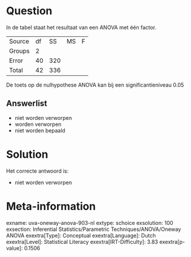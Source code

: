 Question
========

In de tabel staat het resultaat van een ANOVA met één factor.

  -------- ---- ----- ---- ---
  Source   df   SS    MS   F
  Groups   2                
  Error    40   320         
  Total    42   336         
  -------- ---- ----- ---- ---

De toets op de nulhypothese ANOVA kan bij een significantieniveau 0.05

Answerlist
----------

* niet worden verworpen
* worden verworpen
* niet worden bepaald

Solution
========

Het correcte antwoord is: 

* niet worden verworpen

Meta-information
================
exname: uva-oneway-anova-903-nl
extype: schoice
exsolution: 100
exsection: Inferential Statistics/Parametric Techniques/ANOVA/Oneway ANOVA
exextra[Type]: Conceptual
exextra[Language]: Dutch
exextra[Level]: Statistical Literacy
exextra[IRT-Difficulty]: 3.83
exextra[p-value]: 0.1506
